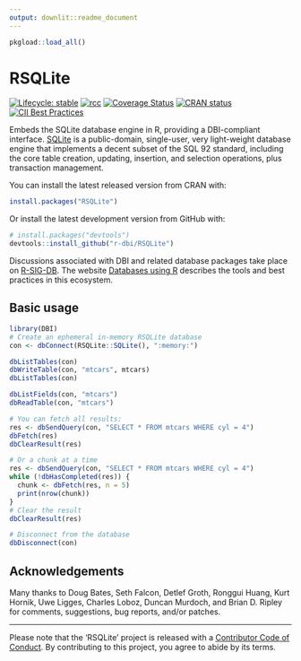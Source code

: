 ```yaml
---
output: downlit::readme_document
---
```


<!-- README.md is generated from README.Rmd. Please edit that file -->

```r
pkgload::load_all()
```


# RSQLite

<!-- badges: start -->
[![Lifecycle: stable](https://img.shields.io/badge/lifecycle-stable-brightgreen.svg)](https://lifecycle.r-lib.org/articles/stages.html)
[![rcc](https://github.com/r-dbi/RSQLite/workflows/rcc/badge.svg)](https://github.com/r-dbi/RSQLite/actions)
[![Coverage Status](https://codecov.io/gh/r-dbi/RSQLite/branch/main/graph/badge.svg)](https://app.codecov.io/github/r-dbi/RSQLite?branch=main)
[![CRAN status](https://www.r-pkg.org/badges/version/RSQLite)](https://cran.r-project.org/package=RSQLite)
[![CII Best Practices](https://bestpractices.coreinfrastructure.org/projects/3234/badge)](https://bestpractices.coreinfrastructure.org/projects/3234)
<!-- badges: end -->

Embeds the SQLite database engine in R, providing a DBI-compliant interface. [SQLite](https://www.sqlite.org/index.html) is a public-domain, single-user, very light-weight database engine that implements a decent subset of the SQL 92 standard, including the core table creation, updating, insertion, and selection operations, plus transaction management.

You can install the latest released version from CRAN with:

```R
install.packages("RSQLite")
```

Or install the latest development version from GitHub with:

```R
# install.packages("devtools")
devtools::install_github("r-dbi/RSQLite")
```

Discussions associated with DBI and related database packages take place on [R-SIG-DB](https://stat.ethz.ch/mailman/listinfo/r-sig-db).
The website [Databases using R](https://db.rstudio.com/) describes the tools and best practices in this ecosystem.

## Basic usage

```r
library(DBI)
# Create an ephemeral in-memory RSQLite database
con <- dbConnect(RSQLite::SQLite(), ":memory:")

dbListTables(con)
dbWriteTable(con, "mtcars", mtcars)
dbListTables(con)

dbListFields(con, "mtcars")
dbReadTable(con, "mtcars")

# You can fetch all results:
res <- dbSendQuery(con, "SELECT * FROM mtcars WHERE cyl = 4")
dbFetch(res)
dbClearResult(res)

# Or a chunk at a time
res <- dbSendQuery(con, "SELECT * FROM mtcars WHERE cyl = 4")
while (!dbHasCompleted(res)) {
  chunk <- dbFetch(res, n = 5)
  print(nrow(chunk))
}
# Clear the result
dbClearResult(res)

# Disconnect from the database
dbDisconnect(con)
```

## Acknowledgements

Many thanks to Doug Bates, Seth Falcon, Detlef Groth, Ronggui Huang, Kurt Hornik, Uwe Ligges, Charles Loboz, Duncan Murdoch, and Brian D. Ripley for comments, suggestions, bug reports, and/or patches.

---

Please note that the 'RSQLite' project is released with a
[Contributor Code of Conduct](https://rsqlite.r-dbi.org/code_of_conduct).
By contributing to this project, you agree to abide by its terms.
